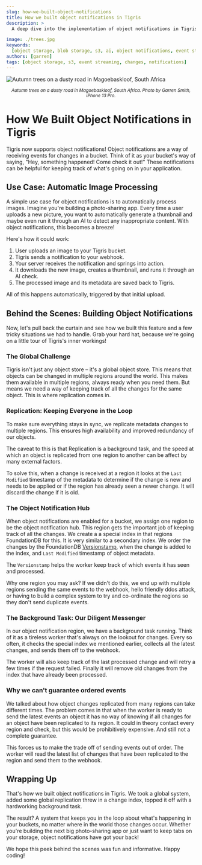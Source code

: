 ```yaml
---
slug: how-we-built-object-notifications
title: How we built object notifications in Tigris
description: >
  A deep dive into the implementation of object notifications in Tigris.

image: ./trees.jpg
keywords:
  [object storage, blob storage, s3, ai, object notifications, event streaming]
authors: [garren]
tags: [object storage, s3, event streaming, changes, notifications]
---
```


![Autumn trees on a dusty road in Magoebaskloof, South Africa](./trees.jpg)

<center>
  <small>
    <em>
      Autumn trees on a dusty road in Magoebaskloof, South Africa. Photo by
      Garren Smith, iPhone 13 Pro.
    </em>
  </small>
</center>

# How We Built Object Notifications in Tigris

Tigris now supports object notifications! Object notifications are a way of
receiving events for changes in a bucket. Think of it as your bucket's way of
saying, "Hey, something happened! Come check it out!" These notifications can be
helpful for keeping track of what's going on in your application.

## Use Case: Automatic Image Processing

A simple use case for object notifications is to automatically process images.
Imagine you're building a photo-sharing app. Every time a user uploads a new
picture, you want to automatically generate a thumbnail and maybe even run it
through an AI to detect any inappropriate content. With object notifications,
this becomes a breeze!

Here's how it could work:

1. User uploads an image to your Tigris bucket.
2. Tigris sends a notification to your webhook.
3. Your server receives the notification and springs into action.
4. It downloads the new image, creates a thumbnail, and runs it through an AI
   check.
5. The processed image and its metadata are saved back to Tigris.

All of this happens automatically, triggered by that initial upload.

## Behind the Scenes: Building Object Notifications

Now, let's pull back the curtain and see how we built this feature and a few
tricky situations we had to handle. Grab your hard hat, because we're going on a
little tour of Tigris's inner workings!

### The Global Challenge

Tigris isn't just any object store – it's a global object store. This means that
objects can be changed in multiple regions around the world. This makes them
available in multiple regions, always ready when you need them. But means we
need a way of keeping track of all the changes for the same object. This is
where replication comes in.

### Replication: Keeping Everyone in the Loop

To make sure everything stays in sync, we replicate metadata changes to multiple
regions. This ensures high availability and improved redundancy of our objects.

The caveat to this is that Replication is a background task, and the speed at
which an object is replicated from one region to another can be affect by many
external factors.

To solve this, when a change is received at a region it looks at the
`Last Modified` timestamp of the metadata to determine if the change is new and
needs to be applied or if the region has already seen a newer change. It will
discard the change if it is old.

### The Object Notification Hub

When object notifications are enabled for a bucket, we assign one region to be
the object notification hub. This region gets the important job of keeping track
of all the changes. We create a a special index in that regions FoundationDB for
this. It is very similar to a secondary index. We order the changes by the
FoundationDB
[Versionstamp](https://apple.github.io/foundationdb/data-modeling.html#versionstamps),
when the change is added to the index, and `Last Modified` timestamp of object
metadata.

The `Versionstamp` helps the worker keep track of which events it has seen and
processed.

Why one region you may ask? If we didn't do this, we end up with multiple
regions sending the same events to the webhook, hello friendly ddos attack, or
having to build a complex system to try and co-ordinate the regions so they
don't send duplicate events.

### The Background Task: Our Diligent Messenger

In our object notification region, we have a background task running. Think of
it as a tireless worker that's always on the lookout for changes. Every so
often, it checks the special index we mentioned earlier, collects all the latest
changes, and sends them off to the webhook.

The worker will also keep track of the last processed change and will retry a
few times if the request failed. Finally it will remove old changes from the
index that have already been processed.

### Why we can't guarantee ordered events

We talked about how object changes replicated from many regions can take
different times. The problem comes in that when the worker is ready to send the
latest events an object it has no way of knowing if all changes for an object
have been replicated to its region. It could in theory contact every region and
check, but this would be prohibitively expensive. And still not a complete
guarantee.

This forces us to make the trade off of sending events out of order. The worker
will read the latest list of changes that have been replicated to the region and
send them to the webhook.

## Wrapping Up

That's how we built object notifications in Tigris. We took a global system,
added some global replication threw in a change index, topped it off with a
hardworking background task.

The result? A system that keeps you in the loop about what's happening in your
buckets, no matter where in the world those changes occur. Whether you're
building the next big photo-sharing app or just want to keep tabs on your
storage, object notifications have got your back!

We hope this peek behind the scenes was fun and informative. Happy coding!
